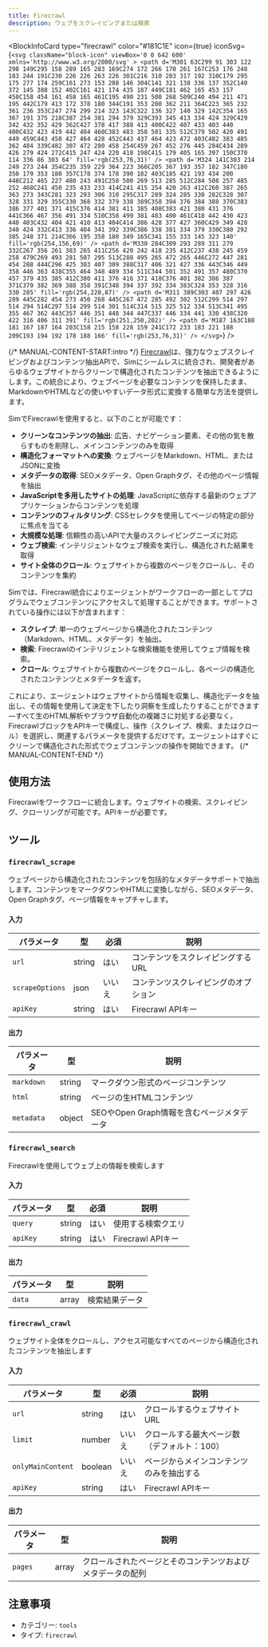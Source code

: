 ```yaml
---
title: Firecrawl
description: ウェブをスクレイピングまたは検索
---
```



<BlockInfoCard 
  type="firecrawl"
  color="#181C1E"
  icon={true}
  iconSvg={`<svg className="block-icon" viewBox='0 0 642 600' xmlns='http://www.w3.org/2000/svg' >
      <path
        d='M301 63C299 91 303 122 298 149C295 158 289 165 283 169C274 172 266 170 261 167C253 176 248 183 244 191C230 226 226 263 226 301C216 310 203 317 192 310C179 295 175 277 174 259C161 273 153 288 146 304C141 321 138 336 137 352C140 372 145 388 152 402C161 421 174 435 187 449C181 462 165 453 157 450C158 454 161 458 165 461C195 490 231 500 268 509C240 494 211 471 195 442C179 413 172 378 180 344C191 353 200 362 211 364C223 365 232 361 236 353C247 274 299 214 323 143C322 136 327 140 329 142C354 165 367 191 375 218C387 254 381 294 379 329C393 345 413 334 424 329C429 342 432 352 429 362C427 378 417 388 413 400C422 407 433 403 440 400C432 423 419 442 404 460C383 483 358 501 335 512C379 502 420 491 449 459C443 458 427 464 428 452C443 437 464 423 472 403C482 383 485 362 484 339C482 307 472 280 458 254C459 267 452 276 445 284C434 289 426 279 424 272C415 247 424 220 418 198C415 179 405 165 397 150C370 114 336 86 303 64'
        fill='rgb(253,76,31)'
      />
      <path
        d='M324 141C303 214 249 273 244 354C235 359 229 364 223 366C205 367 193 357 182 347C180 350 179 353 180 357C178 374 178 390 182 403C185 421 193 434 200 448C212 465 227 480 243 491C258 500 269 513 285 512C284 508 257 485 252 468C241 450 235 433 233 414C241 415 254 420 263 412C260 387 265 363 273 343C281 323 293 306 310 295C317 289 324 285 330 282C328 307 328 331 329 355C330 368 332 379 338 389C358 394 376 384 388 370C383 386 377 401 371 415C376 414 381 411 385 408C383 421 380 431 376 441C366 467 356 491 334 510C358 499 381 483 400 461C418 442 430 423 440 403C432 404 421 410 413 404C414 386 428 377 427 360C429 349 428 340 424 332C413 336 404 341 392 339C386 338 381 334 379 330C380 292 385 248 371 214C366 195 358 180 349 165C341 155 333 145 323 140'
        fill='rgb(254,156,69)'
      />
      <path
        d='M330 284C309 293 289 311 279 332C267 356 261 383 265 411C256 420 242 418 235 412C237 438 245 459 258 479C269 493 281 507 295 513C288 495 265 472 265 446C272 447 281 454 288 444C296 425 303 407 309 388C317 406 321 427 336 443C346 449 358 446 363 438C355 464 348 489 334 511C344 501 352 491 357 480C370 457 379 435 385 412C380 411 376 416 371 418C376 401 382 386 387 371C379 382 369 388 358 391C348 394 337 392 334 383C324 353 328 316 330 285'
        fill='rgb(254,220,87)'
      />
      <path
        d='M311 389C303 407 297 426 289 445C282 454 273 450 268 445C267 472 285 492 302 512C299 514 297 514 294 514C297 514 299 514 301 514C314 515 325 512 334 513C341 495 355 467 362 443C357 446 351 448 344 447C337 446 334 441 330 438C320 422 316 406 311 391'
        fill='rgb(251,250,202)'
      />
      <path
        d='M187 163C188 181 167 187 164 203C158 215 158 228 159 241C172 233 183 221 188 209C193 194 192 178 188 166'
        fill='rgb(253,76,31)'
      />
    </svg>`}
/>

{/* MANUAL-CONTENT-START:intro */}
[Firecrawl](https://firecrawl.dev/)は、強力なウェブスクレイピングおよびコンテンツ抽出APIで、Simにシームレスに統合され、開発者があらゆるウェブサイトからクリーンで構造化されたコンテンツを抽出できるようにします。この統合により、ウェブページを必要なコンテンツを保持したまま、MarkdownやHTMLなどの使いやすいデータ形式に変換する簡単な方法を提供します。

SimでFirecrawlを使用すると、以下のことが可能です：

- **クリーンなコンテンツの抽出**: 広告、ナビゲーション要素、その他の気を散らすものを削除し、メインコンテンツのみを取得
- **構造化フォーマットへの変換**: ウェブページをMarkdown、HTML、またはJSONに変換
- **メタデータの取得**: SEOメタデータ、Open Graphタグ、その他のページ情報を抽出
- **JavaScriptを多用したサイトの処理**: JavaScriptに依存する最新のウェブアプリケーションからコンテンツを処理
- **コンテンツのフィルタリング**: CSSセレクタを使用してページの特定の部分に焦点を当てる
- **大規模な処理**: 信頼性の高いAPIで大量のスクレイピングニーズに対応
- **ウェブ検索**: インテリジェントなウェブ検索を実行し、構造化された結果を取得
- **サイト全体のクロール**: ウェブサイトから複数のページをクロールし、そのコンテンツを集約

Simでは、Firecrawl統合によりエージェントがワークフローの一部としてプログラムでウェブコンテンツにアクセスして処理することができます。サポートされている操作には以下が含まれます：

- **スクレイプ**: 単一のウェブページから構造化されたコンテンツ（Markdown、HTML、メタデータ）を抽出。
- **検索**: Firecrawlのインテリジェントな検索機能を使用してウェブ情報を検索。
- **クロール**: ウェブサイトから複数のページをクロールし、各ページの構造化されたコンテンツとメタデータを返す。

これにより、エージェントはウェブサイトから情報を収集し、構造化データを抽出し、その情報を使用して決定を下したり洞察を生成したりすることができます—すべて生のHTML解析やブラウザ自動化の複雑さに対処する必要なく。FirecrawlブロックをAPIキーで構成し、操作（スクレイプ、検索、またはクロール）を選択し、関連するパラメータを提供するだけです。エージェントはすぐにクリーンで構造化された形式でウェブコンテンツの操作を開始できます。
{/* MANUAL-CONTENT-END */}

## 使用方法

Firecrawlをワークフローに統合します。ウェブサイトの検索、スクレイピング、クローリングが可能です。APIキーが必要です。

## ツール

### `firecrawl_scrape`

ウェブページから構造化されたコンテンツを包括的なメタデータサポートで抽出します。コンテンツをマークダウンやHTMLに変換しながら、SEOメタデータ、Open Graphタグ、ページ情報をキャプチャします。

#### 入力

| パラメータ | 型 | 必須 | 説明 |
| --------- | ---- | -------- | ----------- |
| `url` | string | はい | コンテンツをスクレイピングするURL |
| `scrapeOptions` | json | いいえ | コンテンツスクレイピングのオプション |
| `apiKey` | string | はい | Firecrawl APIキー |

#### 出力

| パラメータ | 型 | 説明 |
| --------- | ---- | ----------- |
| `markdown` | string | マークダウン形式のページコンテンツ |
| `html` | string | ページの生HTMLコンテンツ |
| `metadata` | object | SEOやOpen Graph情報を含むページメタデータ |

### `firecrawl_search`

Firecrawlを使用してウェブ上の情報を検索します

#### 入力

| パラメータ | 型 | 必須 | 説明 |
| --------- | ---- | -------- | ----------- |
| `query` | string | はい | 使用する検索クエリ |
| `apiKey` | string | はい | Firecrawl APIキー |

#### 出力

| パラメータ | 型 | 説明 |
| --------- | ---- | ----------- |
| `data` | array | 検索結果データ |

### `firecrawl_crawl`

ウェブサイト全体をクロールし、アクセス可能なすべてのページから構造化されたコンテンツを抽出します

#### 入力

| パラメータ | 型 | 必須 | 説明 |
| --------- | ---- | -------- | ----------- |
| `url` | string | はい | クロールするウェブサイトURL |
| `limit` | number | いいえ | クロールする最大ページ数（デフォルト：100） |
| `onlyMainContent` | boolean | いいえ | ページからメインコンテンツのみを抽出する |
| `apiKey` | string | はい | Firecrawl APIキー |

#### 出力

| パラメータ | 型 | 説明 |
| --------- | ---- | ----------- |
| `pages` | array | クロールされたページとそのコンテンツおよびメタデータの配列 |

## 注意事項

- カテゴリー: `tools`
- タイプ: `firecrawl`
